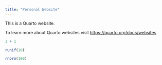 ```yaml
---
title: "Personal Website"
---
```


This is a Quarto website.

To learn more about Quarto websites visit <https://quarto.org/docs/websites>.

```r
1 + 1
```

```r
runif(10)

```

```r
rnorm(100)
```
